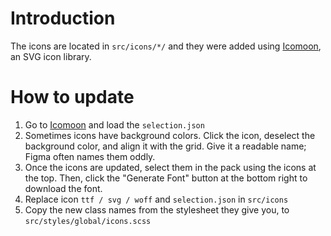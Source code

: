 
<Meta title="Documentation/Update Icons" />

# Introduction

The icons are located in `src/icons/*/` and they were added using [Icomoon](https://icomoon.io/), an SVG icon library.

# How to update

1. Go to [Icomoon](https://icomoon.io/) and load the `selection.json`
2. Sometimes icons have background colors. Click the icon, deselect the background color, and align it with the grid. Give it a readable name; Figma often names them oddly.
3. Once the icons are updated, select them in the pack using the icons at the top. Then, click the "Generate Font" button at the bottom right to download the font.
4. Replace icon `ttf / svg / woff` and `selection.json` in `src/icons`
5. Copy the new class names from the stylesheet they give you, to `src/styles/global/icons.scss`
